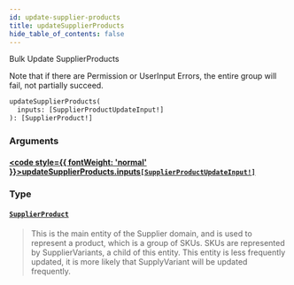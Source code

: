 ```yaml
---
id: update-supplier-products
title: updateSupplierProducts
hide_table_of_contents: false
---
```








Bulk Update SupplierProducts

Note that if there are Permission or UserInput Errors, the entire group will fail, not partially succeed.

```graphql
updateSupplierProducts(
  inputs: [SupplierProductUpdateInput!]
): [SupplierProduct!]
```


### Arguments

#### [<code style={{ fontWeight: 'normal' }}>updateSupplierProducts.<b>inputs</b></code>](#)<Bullet />[`[SupplierProductUpdateInput!]`](/supply/api/graphql-admin/reference/inputs/supplier-product-update-input) <Badge class="secondary" text="list"/> <Badge class="secondary" text="input"/>
> 
> 

### Type

#### [`SupplierProduct`](/supply/api/graphql-admin/reference/objects/supplier-product) <Badge class="secondary" text="object"/>
> This is the main entity of the Supplier domain, and is used to represent a product, which is a group of SKUs.
SKUs are represented by SupplierVariants, a child of this entity.
This entity is less frequently updated, it is more likely that SupplyVariant will be updated frequently.
> 





